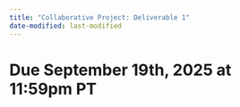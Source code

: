 ```yaml
---
title: "Collaborative Project: Deliverable 1"
date-modified: last-modified
---
```


# Due September 19th, 2025 at 11:59pm PT
